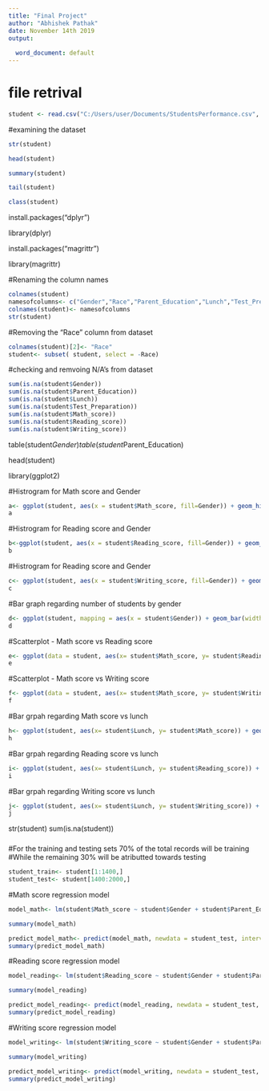 ```yaml
---
title: "Final Project"
author: "Abhishek Pathak"
date: November 14th 2019
output:
  
  word_document: default
---
```


# file retrival
```r
student <- read.csv("C:/Users/user/Documents/StudentsPerformance.csv", header = TRUE, stringsAsFactors = FALSE)
```

#examining the dataset
```r
str(student)
```

```r
head(student)
```

```r
summary(student)
```

```r
tail(student)
```

```r
class(student)
```

install.packages("dplyr")

library(dplyr)

install.packages("magrittr")

library(magrittr)

#Renaming the column names 
```r
colnames(student)
namesofcolumns<- c("Gender","Race","Parent_Education","Lunch","Test_Preparation","Math_score","Reading_score","Writing_score")
colnames(student)<- namesofcolumns
str(student)
```

#Removing the "Race" column from dataset 
```r
colnames(student)[2]<- "Race"
student<- subset( student, select = -Race)
```

#checking and remvoing N/A's from dataset
```r
sum(is.na(student$Gender))
sum(is.na(student$Parent_Education))
sum(is.na(student$Lunch))
sum(is.na(student$Test_Preparation))
sum(is.na(student$Math_score))
sum(is.na(student$Reading_score))
sum(is.na(student$Writing_score))
```

table(student$Gender)
table(student$Parent_Education)

head(student)

library(ggplot2)

#Histrogram for Math score and Gender
```r
a<- ggplot(student, aes(x = student$Math_score, fill=Gender)) + geom_histogram(binwidth = 4, color ="Red") + xlab("Math Scores") + ylab("Gender") + ggtitle("Math scores divided by Gender")
a
```

#Histrogram for Reading score and Gender
```r
b<-ggplot(student, aes(x = student$Reading_score, fill=Gender)) + geom_histogram(binwidth = 4, color ="Green") + xlab("Reading Scores") + ylab("Gender") + ggtitle("Reading scores divided by Gender")
b
```


#Histrogram for Reading score and Gender
```r
c<- ggplot(student, aes(x = student$Writing_score, fill=Gender)) + geom_histogram(binwidth = 4, color ="Black") + xlab("Writing Scores") + ylab("Gender") + ggtitle("Writing scores divided by Gender")
c
```

#Bar graph regarding number of students by gender
```r
d<- ggplot(student, mapping = aes(x = student$Gender)) + geom_bar(width = 0.3, fill = "red") + geom_text(stat = 'count', student, mapping =  aes(x = student$Gender, label =..count..)) + xlab("Gender") + ylab("Number of students") + ggtitle("Number of Students by Gender") + scale_fill_brewer(type = "qual", palette = 1, direction = 1, aesthetics = "fill") + ylim(0, 1200)
d
```

#Scatterplot - Math score vs Reading score
```r
e<- ggplot(data = student, aes(x= student$Math_score, y= student$Reading_score)) + geom_point() + xlab("Math Score") + ylab("Reading Score") + ggtitle("Relationship between Math Score and Reading Score of a Student")
e
```

#Scatterplot - Math score vs Writing score
```r
f<- ggplot(data = student, aes(x= student$Math_score, y= student$Writing_score)) + geom_point() + xlab("Math Score") + ylab("Writing Score") + ggtitle("Relationship between Math Score and Writing Score of a Student") 
f
```


#Bar grpah regarding Math score vs lunch
```r
h<- ggplot(student, aes(x= student$Lunch, y= student$Math_score)) + geom_bar(stat = "identity", fill = "orange") + xlab("Lunch") + ylab("Math Score") + ggtitle("How does Lunch affect Math score") + ylim(0, 100)
h
```

#Bar grpah regarding Reading score vs lunch
```r
i<- ggplot(student, aes(x= student$Lunch, y= student$Reading_score)) + geom_bar(stat = "identity", fill = "Yellow") + xlab("Lunch") + ylab("Reading Score") + ggtitle("How does Lunch affect Reading score") + ylim(0, 100)
i
```

#Bar grpah regarding Writing score vs lunch
```r
j<- ggplot(student, aes(x= student$Lunch, y= student$Writing_score)) + geom_bar(stat = "identity", fill = "Red") + xlab("Lunch") + ylab("Writing Score") + ggtitle("How does Lunch affect Writing score") + ylim(0, 100)
j
```

str(student)
sum(is.na(student))

###

#For the training and testing sets 70% of the total records will be training
#While the remaining 30% will be atributted towards testing
```r
student_train<- student[1:1400,]
student_test<- student[1400:2000,]
```

#Math score regression model
```r
model_math<- lm(student$Math_score ~ student$Gender + student$Parent_Education + student$Lunch + student$Test_Preparation + student$Reading_score + student$Writing_score, data = student_train)

summary(model_math)

predict_model_math<- predict(model_math, newdata = student_test, interval = "pred")
summary(predict_model_math)
```

#Reading score regression model
```r
model_reading<- lm(student$Reading_score ~ student$Gender + student$Parent_Education + student$Lunch + student$Test_Preparation + student$Math_score + student$Writing_score, data = student_train)

summary(model_reading)

predict_model_reading<- predict(model_reading, newdata = student_test, interval = "pred")
summary(predict_model_reading)
```

#Writing score regression model
```r
model_writing<- lm(student$Writing_score ~ student$Gender + student$Parent_Education + student$Lunch + student$Test_Preparation + student$Math_score + student$Reading_score, data = student_train)

summary(model_writing)

predict_model_writing<- predict(model_writing, newdata = student_test, interval = "pred")
summary(predict_model_writing)
```


